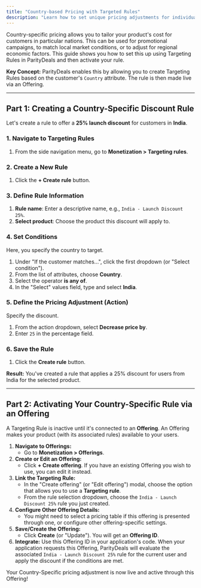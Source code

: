 ```yaml
---
title: "Country-based Pricing with Targeted Rules"
description: "Learn how to set unique pricing adjustments for individual countries using Targeting Rules in ParityDeals and activate the rule via an Offering."
---
```


Country-specific pricing allows you to tailor your product's cost for customers in particular nations. This can be used for promotional campaigns, to match local market conditions, or to adjust for regional economic factors. This guide shows you how to set this up using Targeting Rules in ParityDeals and then activate your rule.

**Key Concept:** ParityDeals enables this by allowing you to create Targeting Rules based on the customer's `Country` attribute. The rule is then made live via an Offering.

---

## Part 1: Creating a Country-Specific Discount Rule

Let's create a rule to offer a **25% launch discount** for customers in **India**.

### 1. Navigate to Targeting Rules
1.  From the side navigation menu, go to **Monetization > Targeting rules**.

### 2. Create a New Rule
1.  Click the **+ Create rule** button.

### 3. Define Rule Information
1.  **Rule name**: Enter a descriptive name, e.g., `India - Launch Discount 25%`.
2.  **Select product**: Choose the product this discount will apply to.

### 4. Set Conditions
Here, you specify the country to target.

1.  Under "If the customer matches...", click the first dropdown (or "Select condition").
2.  From the list of attributes, choose **Country**.
3.  Select the operator **is any of**.
4.  In the "Select" values field, type and select **India**.

### 5. Define the Pricing Adjustment (Action)
Specify the discount.

1.  From the action dropdown, select **Decrease price by**.
2.  Enter `25` in the percentage field.

### 6. Save the Rule
1.  Click the **Create rule** button.

**Result:** You've created a rule that applies a 25% discount for users from India for the selected product.

---

## Part 2: Activating Your Country-Specific Rule via an Offering

A Targeting Rule is inactive until it's connected to an **Offering**. An Offering makes your product (with its associated rules) available to your users.

1.  **Navigate to Offerings:**
    * Go to **Monetization > Offerings**.
2.  **Create or Edit an Offering:**
    * Click **+ Create offering**. If you have an existing Offering you wish to use, you can edit it instead.
3.  **Link the Targeting Rule:**
    * In the "Create offering" (or "Edit offering") modal, choose the option that allows you to use a **Targeting rule**.
    * From the rule selection dropdown, choose the `India - Launch Discount 25%` rule you just created.
4.  **Configure Other Offering Details:**
    * You might need to select a pricing table if this offering is presented through one, or configure other offering-specific settings.
5.  **Save/Create the Offering:**
    * Click **Create** (or "Update"). You will get an **Offering ID**.
6.  **Integrate:** Use this Offering ID in your application's code. When your application requests this Offering, ParityDeals will evaluate the associated `India - Launch Discount 25%` rule for the current user and apply the discount if the conditions are met.

Your Country-Specific pricing adjustment is now live and active through this Offering!